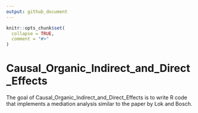 ```yaml
---
output: github_document
---
```


<!-- README.md is generated from README.Rmd. Please edit that file -->

```r
knitr::opts_chunk$set(
  collapse = TRUE,
  comment = "#>"
)
```

# Causal_Organic_Indirect_and_Direct_Effects

<!-- badges: start -->
<!-- badges: end -->

The goal of Causal_Organic_Indirect_and_Direct_Effects is to write R code that implements a mediation analysis similar to the paper by Lok and Bosch.

